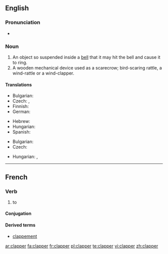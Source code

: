 ==English==

===Pronunciation===
* {{rhymes|æpə(r)}}

===Noun===
{{en-noun}}

# An object so suspended inside a [[bell]] that it may hit the bell and cause it to ring.
# A wooden mechanical device used as a scarecrow; bird-scaring rattle, a wind-rattle or a wind-clapper.

====Translations====
{{trans-top|the tongue of a bell}}
* Bulgarian: {{t+|bg|език|m}}
* Czech: {{t|cs|srdce zvonu}}, {{t+|cs|srdce}}
* Finnish: {{t|fi|kieli}}
* German: {{t+|de|Klöppel|m}}
{{trans-mid}}
* Hebrew: {{t+|he|ענבל|m|tr=inbal}}
* Hungarian: {{t|hu|harangnyelv}}
* Spanish: {{t+|es|badajo|m}}
{{trans-bottom}}

{{trans-top|rattle}}
* Bulgarian: {{t|bg|кречетало|n}}
* Czech: {{t|cs|řehtačka|f}}
{{trans-mid}}
* Hungarian: {{t|hu|kereplő}}, {{t-|hu|szélkelep}}
{{trans-bottom}}
----
==French==

===Verb===
{{fr-verb}}

# to {{rfdef}}

====Conjugation====
{{fr-conj-er|clapp|avoir}}

====Derived terms====
*[[clappement]]

[[ar:clapper]]
[[fa:clapper]]
[[fr:clapper]]
[[pl:clapper]]
[[te:clapper]]
[[vi:clapper]]
[[zh:clapper]]
